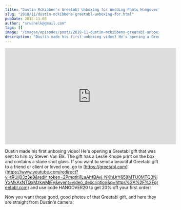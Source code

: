 ```yaml
---
title: "Dustin McKibben's Greetabl Unboxing for Wedding Photo Hangover"
slug: "2018/11/dustin-mckibbens-greetabl-unboxing-for.html"
pubDate: 2018-11-05
author: "srvanelk@gmail.com"
tags: []
image: "/images/episodes/posts/2018-11-dustin-mckibbens-greetabl-unboxing-for.html/greet-0.webp"
description: "Dustin made his first unboxing video! He's opening a Greetabl gift that was sent to him by Steven Van Elk."
---
```


<iframe width="560" height="315" src="https://www.youtube.com/embed/KEMBufhGpAI" frameborder="0" allow="autoplay; encrypted-media" allowfullscreen></iframe>

Dustin made his first unboxing video! He's opening a Greetabl gift that was sent to him by Steven Van Elk.
The gift has a Leslie Knope print on the box and contains a stone shot glass.
If you want to send a beautiful Greetabl gift to a friend or client or loved one, go to [https://greetabl.com](https://www.youtube.com/redirect?v=tRUij03z3e8&redir_token=2Pmqtltj1LaAhfBAvj_NKhUrY658MTU0MTQ3NjYxMkAxNTQxMzkwMjEy&event=video_description&q=https%3A%2F%2Fgreetabl.com) and use code HANGOVER20 to get 20% off your first order!  
  
Now you want those good, good photos of that Greetabl gift, and here they are straight from Dustin's camera:
<figure>
  <img src="/images/episodes/posts/2018-11-dustin-mckibbens-greetabl-unboxing-for.html/greet-1.webp" alt="" />
</figure>
<figure>
  <img src="/images/episodes/posts/2018-11-dustin-mckibbens-greetabl-unboxing-for.html/greet-2.webp" alt="" />
</figure>
<figure>
  <img src="/images/episodes/posts/2018-11-dustin-mckibbens-greetabl-unboxing-for.html/greet-3.webp" alt="" />
</figure>
